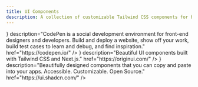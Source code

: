 ```yaml
---
title: UI Components
description: A collection of customizable Tailwind CSS components for building responsive UIs quickly.
---
```


<Cards>
  <CustomCard
    isNew
    title="Aceternity UI"
    icon="/resources/ui-components/aceternityui.png"
    description="Beautiful Tailwind CSS and Framer Motion Components, built with Next.js and TypeScript."
    href="https://ui.aceternity.com/"
  />
  <CustomCard
    title="Chakra UI"
    icon="/resources/ui-components/chakraui.png"
    description="Simple, Modular & Accessible UI Components for your React Applications."
    href="https://www.chakra-ui.com/"
  />
  <CustomCard
    title="CodePen"
    icon={<svg xmlns="http://www.w3.org/2000/svg" width="24" height="24" viewBox="0 0 24 24" fill="none" stroke="currentColor" strokeWidth="2" strokeLinecap="round" strokeLinejoin="round"><polygon points="12 2 22 8.5 22 15.5 12 22 2 15.5 2 8.5 12 2"/><line x1="12" x2="12" y1="22" y2="15.5"/><polyline points="22 8.5 12 15.5 2 8.5"/><polyline points="2 15.5 12 8.5 22 15.5"/><line x1="12" x2="12" y1="2" y2="8.5"/></svg>}
    description="CodePen is a social development environment for front-end designers and developers. Build and deploy a website, show off your work, build test cases to learn and debug, and find inspiration."
    href="https://codepen.io/"
  />
  <CustomCard
    title="Copy & Paste CSS"
    icon="/resources/ui-components/copy-paste-css.png"
    description="Find inspiration with a curated list of simple CSS Buttons design examples for your next project. Just Copy and Past the CSS of every button element!"
    href="https://copy-paste-css.com/"
  />
  <CustomCard
    title="cssbuttons.app"
    description="Collection of over 60+ handpicked and custom made CSS buttons for your website."
    href="https://cssbuttons.app/"
  />
  <CustomCard
    title="daisyUI"
    icon="/resources/ui-components/daisyui.png"
    description="Best Tailwind Components Library - Free UI components for Tailwind CSS."
    href="https://daisyui.com/"
  />
  <CustomCard
    title="FlyonUI"
    icon="/resources/ui-components/flyon.png"
    description="FlyonUI is the easiest, free and open-source Tailwind CSS components library with semantic classes."
    href="https://flyonui.com/"
  />
  <CustomCard
    title="Flowbite"
    icon="/resources/ui-components/flowbite.svg"
    description="Learn more about the Flowbite brand and the trademark usage agreement to know what you can and cannot do with the Flowbite brand."
    href="https://flowbite.com/"
  />
  <CustomCard
    title="fmUI"
    icon="/resources/ui-components/fmUI.png"
    description="fmUI is a comprehensive collection of free Tailwind CSS components and templates for your projects. With diverse components and sample pages, you can develop websites, web apps, and more. Explore our selection to enhance your development process with ease and flexibility."
    href="https://fwedwicc.github.io/fmUI/home"
  />
  <CustomCard
    title="Mantine"
    icon="/resources/ui-components/mantineui.svg"
    description="120+ prebuilt components with Mantine"
    href="https://ui.mantine.dev/"
  />
  <CustomCard
    title="MynaUI"
    icon="/resources/ui-components/mynaui.png"
    description="MynaUI is a comprehensive design system and UI kit that lets you customize and extend designs."
    href="https://mynaui.com/"
  />
  <CustomCard
    title="NextUI"
    icon="/resources/ui-components/nextui.png"
    description="Make beautiful websites regardless of your design experience."
    href="https://mynaui.com/"
  />
  <CustomCard
    title="Origin UI"
    icon={<svg className="stroke-zinc-800 dark:stroke-zinc-100" xmlns="http://www.w3.org/2000/svg" width="28" height="28" viewBox="0 0 32 32" aria-hidden="true"><circle cx="16" cy="16" r="12" fill="none" strokeWidth="8"></circle></svg>}
    description="Beautiful UI components built with Tailwind CSS and Next.js."
    href="https://originui.com/"
  />
  <CustomCard
    title="Preline UI"
    icon="/resources/ui-components/preline.png"
    description="Preline UI is an open-source Tailwind CSS components library for any needs. Comes with UI examples & blocks, templates, plugins, Figma design system and more."
    href="https://preline.co/index.html"
  />
  <CustomCard
    title="Prism UI"
    icon="/resources/ui-components/prismui.png"
    description="Build better apps faster with Prism UI."
    href="https://www.prismui.tech/"
  />
  <CustomCard
    title="shadcn/ui"
    icon={<svg className="stroke-zinc-950 dark:stroke-zinc-50" role="img" viewBox="0 0 24 24" xmlns="http://www.w3.org/2000/svg"><title>shadcn/ui</title><path d="M22.219 11.784 11.784 22.219c-.407.407-.407 1.068 0 1.476.407.407 1.068.407 1.476 0L23.695 13.26c.407-.408.407-1.069 0-1.476-.408-.407-1.069-.407-1.476 0ZM20.132.305.305 20.132c-.407.407-.407 1.068 0 1.476.408.407 1.069.407 1.476 0L21.608 1.781c.407-.407.407-1.068 0-1.476-.408-.407-1.069-.407-1.476 0Z"/></svg>}
    description="Beautifully designed components that you can copy and paste into your apps. Accessible. Customizable. Open Source."
    href="https://ui.shadcn.com/"
  />
  <CustomCard
    title="Stunning UI"
    icon="/resources/ui-components/stunningui.png"
    description="Stunning UI is a collection of interactive Tailwind CSS components built for Vue and Nuxt."
    href="https://stunningui.design"
  />
  <CustomCard
    title="Tailblocks"
    icon="/resources/ui-components/tailblocks.png"
    description="Ready-to-use Tailwind CSS blocks"
    href="https://tailblocks.cc/"
  />
  <CustomCard
    title="Tailus UI"
    icon="/resources/ui-components/tailus.svg"
    description="Highly customizable components for crafting modern, personalized websites and applications."
    href="https://ui.tailus.io/"
  />
  <CustomCard
    title="The Component Gallery"
    icon="/resources/ui-components/component-gallery.png"
    description="The Component Gallery is a collection of components from the best Design Systems."
    href="https://component.gallery/"
  />
  <CustomCard
    title="tailwindui"
    icon="/resources/ui-components/tailwindui.png"
    description="Beautiful UI components and templates by the creators of Tailwind CSS."
    href="https://tailwindui.com/"
  />
  <CustomCard
    title="Uiverse"
    icon="/resources/ui-components/uiverse.png"
    description="Community-made library of free and customizable UI elements made with CSS or Tailwind. It's all free to copy and use in your projects. Uiverse can save you many hours spent on building & customizing UI components for your next project."
    href="https://uiverse.io/"
  />
</Cards>
